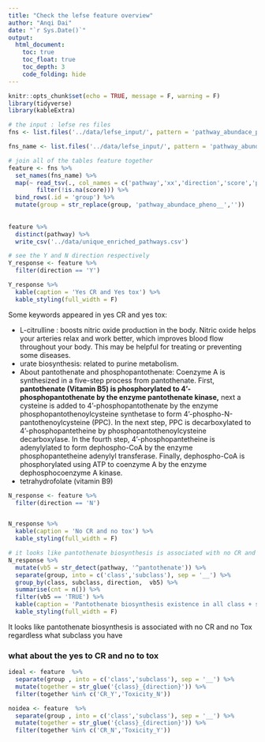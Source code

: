 ```yaml
---
title: "Check the lefse feature overview"
author: "Anqi Dai"
date: "`r Sys.Date()`"
output:
  html_document:
    toc: true
    toc_float: true
    toc_depth: 3
    code_folding: hide
---
```


```r
knitr::opts_chunk$set(echo = TRUE, message = F, warning = F)
library(tidyverse)
library(kableExtra)
```

```r
# the input : lefse res files
fns <- list.files('../data/lefse_input/', pattern = 'pathway_abundace_pheno__[CR|Toxicity].+res$', full.names = T)

fns_name <- list.files('../data/lefse_input/', pattern = 'pathway_abundace_pheno__[CR|Toxicity].+res$')
```

```r
# join all of the tables feature together
feature <- fns %>% 
  set_names(fns_name) %>% 
  map(~ read_tsv(., col_names = c('pathway','xx','direction','score','pval')) %>% 
        filter(!is.na(score))) %>% 
  bind_rows(.id = 'group') %>% 
  mutate(group = str_replace(group, 'pathway_abundace_pheno__',''))
 
   
feature %>% 
  distinct(pathway) %>% 
  write_csv('../data/unique_enriched_pathways.csv')
```

```r
# see the Y and N direction respectively
Y_response <- feature %>% 
  filter(direction == 'Y')

Y_response %>% 
  kable(caption = 'Yes CR and Yes tox') %>% 
  kable_styling(full_width = F)

```

Some keywords appeared in yes CR and yes tox:

* L-citrulline : boosts nitric oxide production in the body. Nitric oxide helps your arteries relax and work better, which improves blood flow throughout your body. This may be helpful for treating or preventing some diseases.
* urate biosynthesis: related to purine metabolism.
* About pantothenate and phosphopantothenate: Coenzyme A is synthesized in a five-step process from pantothenate. First, **pantothenate (Vitamin B5) is phosphorylated to 4'-phosphopantothenate by the enzyme pantothenate kinase,** next a cysteine is added to 4'-phosphopantothenate by the enzyme phosphopantothenoylcysteine synthetase to form 4'-phospho-N-pantothenoylcysteine (PPC). In the next step, PPC is decarboxylated to 4'-phosphopantetheine by phosphopantothenoylcysteine decarboxylase. In the fourth step, 4'-phosphopantetheine is adenylylated to form dephospho-CoA by the enzyme phosphopantetheine adenylyl transferase. Finally, dephospho-CoA is phosphorylated using ATP to coenzyme A by the enzyme dephosphocoenzyme A kinase.
* tetrahydrofolate (vitamin B9)


```r
N_response <- feature %>% 
  filter(direction == 'N')


N_response %>% 
  kable(caption = 'No CR and no tox') %>% 
  kable_styling(full_width = F)
```

```r
# it looks like pantothenate biosynthesis is associated with no CR and no Tox regardless what subclass you have
N_response %>% 
  mutate(vb5 = str_detect(pathway, '^pantothenate')) %>% 
  separate(group, into = c('class','subclass'), sep = '__') %>% 
  group_by(class, subclass, direction,  vb5) %>% 
  summarise(cnt = n()) %>% 
  filter(vb5 == 'TRUE') %>% 
  kable(caption = 'Pantothenate biosynthesis existence in all class + subclass combinations') %>% 
  kable_styling(full_width = F)
```

It looks like pantothenate biosynthesis is associated with no CR and no Tox regardless what subclass you have

### what about the yes to CR and no to tox

```r
ideal <- feature  %>% 
  separate(group , into = c('class','subclass'), sep = '__') %>% 
  mutate(together = str_glue('{class}_{direction}')) %>% 
  filter(together %in% c('CR_Y','Toxicity_N'))

noidea <- feature  %>% 
  separate(group , into = c('class','subclass'), sep = '__') %>% 
  mutate(together = str_glue('{class}_{direction}')) %>% 
  filter(together %in% c('CR_N','Toxicity_Y'))
```





